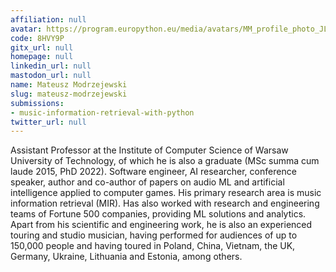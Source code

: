 ```yaml
---
affiliation: null
avatar: https://program.europython.eu/media/avatars/MM_profile_photo_JLpmhcS.JPG
code: 8HVY9P
gitx_url: null
homepage: null
linkedin_url: null
mastodon_url: null
name: Mateusz Modrzejewski
slug: mateusz-modrzejewski
submissions:
- music-information-retrieval-with-python
twitter_url: null
---
```


Assistant Professor at the Institute of Computer Science of Warsaw University of Technology, of which he is also a graduate (MSc summa cum laude 2015, PhD 2022). Software engineer, AI researcher, conference speaker, author and co-author of papers on audio ML and artificial intelligence applied to computer games. His primary research area is music information retrieval (MIR). Has also worked with research and engineering teams of Fortune 500 companies, providing ML solutions and analytics. Apart from his scientific and engineering work, he is also an experienced touring and studio musician, having performed for audiences of up to 150,000 people and having toured in Poland, China, Vietnam, the UK, Germany, Ukraine, Lithuania and Estonia, among others.

